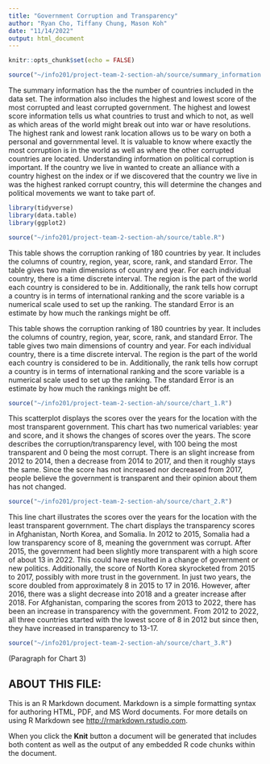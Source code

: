 ```yaml
---
title: "Government Corruption and Transparency"
author: "Ryan Cho, Tiffany Chung, Mason Koh"
date: "11/14/2022"
output: html_document
---                 
```

```r
knitr::opts_chunk$set(echo = FALSE)
```

```r
source("~/info201/project-team-2-section-ah/source/summary_information.R")
```
The summary information has the the number of countries included in the data set. The information also includes the highest and lowest score of the most corrupted and least corrupted government. The highest and lowest score information tells us what countries to trust and which to not, as well as which areas of the world might break out into war or have resolutions. The highest rank and lowest rank location allows us to be wary on both a personal and governmental level. It is valuable to know where exactly the most corruption is in the world as well as where the other corrupted countries are located. Understanding information on political corruption is important. If the country we live in wanted to create an alliance with a country highest on the index or if we discovered that the country we live in was the highest ranked corrupt country, this will determine the changes and political movements we want to take part of.


```r
library(tidyverse)
library(data.table)
library(ggplot2)
```


```r
source("~/info201/project-team-2-section-ah/source/table.R")
```
This table shows the corruption ranking of 180 countries by year. It includes the columns of country, region, year, score, rank, and standard Error. The table gives two main dimensions of country and year. For each individual country, there is a time discrete interval. The region is the part of the world each country is considered to be in. Additionally, the rank tells how corrupt a country is in terms of international ranking and the score variable is a numerical scale used to set up the ranking. The standard Error is an estimate by how much the rankings might be off. 

This table shows the corruption ranking of 180 countries by year. It includes the columns of country, region, year, score, rank, and standard Error. The table gives two main dimensions of country and year. For each individual country, there is a time discrete interval. The region is the part of the world each country is considered to be in. Additionally, the rank tells how corrupt a country is in terms of international ranking and the score variable is a numerical scale used to set up the ranking. The standard Error is an estimate by how much the rankings might be off. 


```r
source("~/info201/project-team-2-section-ah/source/chart_1.R")
```

This scatterplot displays the scores over the years for the location with the most transparent government. This chart has two numerical variables: year and score, and it shows the changes of scores over the years. The score describes the corruption/transparency level, with 100 being the most transparent and 0 being the most corrupt. There is an slight increase from 2012 to 2014, then a decrease from 2014 to 2017, and then it roughly stays the same. Since the score has not increased nor decreased from 2017, people believe the government is transparent and their opinion about them has not changed.


```r
source("~/info201/project-team-2-section-ah/source/chart_2.R")
```

This line chart illustrates the scores over the years for the location with the least transparent government. The chart displays the transparency scores in Afghanistan, North Korea, and Somalia. In 2012 to 2015, Somalia had a low transparency score of 8, meaning the government was corrupt. After 2015, the government had been slightly more transparent with a high score of about 13 in 2022. This could have resulted in a change of government or new politics. Additionally, the score of North Korea skyrocketed from 2015 to 2017, possibly with more trust in the government. In just two years, the score doubled from approximately 8 in 2015 to 17 in 2016. However, after 2016, there was a slight decrease into 2018 and a greater increase after 2018. For Afghanistan, comparing the scores from 2013 to 2022, there has been an increase in transparency with the government. From 2012 to 2022, all three countries started with the lowest score of 8 in 2012 but since then, they have increased in transparency to 13-17.


```r
source("~/info201/project-team-2-section-ah/source/chart_3.R")
```
(Paragraph for Chart 3)

## ABOUT THIS FILE: 

This is an R Markdown document. Markdown is a simple formatting syntax for authoring HTML, PDF, and MS Word documents. For more details on using R Markdown see <http://rmarkdown.rstudio.com>.

When you click the **Knit** button a document will be generated that includes both content as well as the output of any embedded R code chunks within the document. 